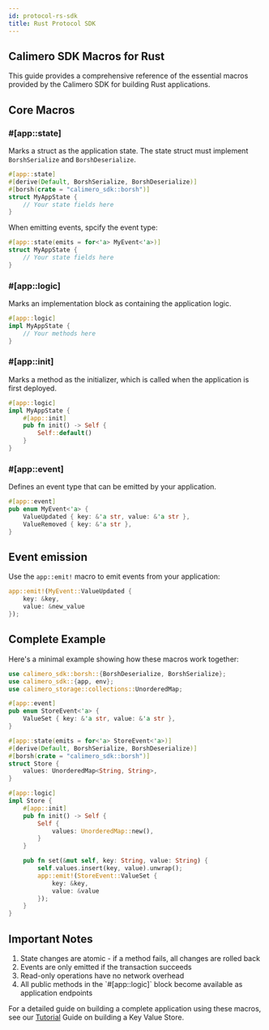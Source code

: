 ```yaml
---
id: protocol-rs-sdk
title: Rust Protocol SDK
---
```


## Calimero SDK Macros for Rust

This guide provides a comprehensive reference of the essential macros provided
by the Calimero SDK for building Rust applications.

## Core Macros

### #[app::state]

Marks a struct as the application state. The state struct must implement
`BorshSerialize` and `BorshDeserialize`.

```rust
#[app::state]
#[derive(Default, BorshSerialize, BorshDeserialize)]
#[borsh(crate = "calimero_sdk::borsh")]
struct MyAppState {
    // Your state fields here
}
```

When emitting events, spcify the event type:

```rust
#[app::state(emits = for<'a> MyEvent<'a>)]
struct MyAppState {
    // Your state fields here
}
```

### #[app::logic]

Marks an implementation block as containing the application logic.

```rust
#[app::logic]
impl MyAppState {
    // Your methods here
}
```

### #[app::init]

Marks a method as the initializer, which is called when the application is first
deployed.

```rust
#[app::logic]
impl MyAppState {
    #[app::init]
    pub fn init() -> Self {
        Self::default()
    }
}
```

### #[app::event]

Defines an event type that can be emitted by your application.

```rust
#[app::event]
pub enum MyEvent<'a> {
    ValueUpdated { key: &'a str, value: &'a str },
    ValueRemoved { key: &'a str },
}
```

## Event emission

Use the `app::emit!` macro to emit events from your application:

```rust
app::emit!(MyEvent::ValueUpdated {
    key: &key,
    value: &new_value
});
```

## Complete Example

Here's a minimal example showing how these macros work together:

```rust
use calimero_sdk::borsh::{BorshDeserialize, BorshSerialize};
use calimero_sdk::{app, env};
use calimero_storage::collections::UnorderedMap;

#[app::event]
pub enum StoreEvent<'a> {
    ValueSet { key: &'a str, value: &'a str },
}

#[app::state(emits = for<'a> StoreEvent<'a>)]
#[derive(Default, BorshSerialize, BorshDeserialize)]
#[borsh(crate = "calimero_sdk::borsh")]
struct Store {
    values: UnorderedMap<String, String>,
}

#[app::logic]
impl Store {
    #[app::init]
    pub fn init() -> Self {
        Self {
            values: UnorderedMap::new(),
        }
    }

    pub fn set(&mut self, key: String, value: String) {
        self.values.insert(key, value).unwrap();
        app::emit!(StoreEvent::ValueSet {
            key: &key,
            value: &value
        });
    }
}
```

## Important Notes

<ol>
  <li>
    State changes are atomic - if a method fails, all changes are rolled back
  </li>
  <li>Events are only emitted if the transaction succeeds</li>
  <li>Read-only operations have no network overhead</li>
  <li>
    All public methods in the `#[app::logic]` block become available as
    application endpoints
  </li>
</ol>

For a detailed guide on building a complete application using these macros, see
our [Tutorial](../../../../tutorials/build-app) Guide on building a Key Value
Store.

